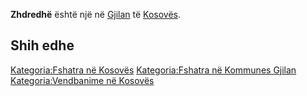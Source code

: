 {{Fshat në 
 | Emri                = Zhdredhë
 | EmriAlt                = 
 | NAME_SHORT_FORM=      
 | NAME_GENERIC=      
 | NAME_SORT_NAME_RO=      ZHDREDHE
 | FULL_NAME_RO = Zhdredhë
 | FULL_NAME_ND_RO=Zhdredhe
 | SORT_NAME_RG=ZHDREDHE
 | FULL_NAME_RG=Zhdredhë
 | FULL_NAME_ND_RG=Zhdredhe
 | SRP_NAME_SHORT_FORM=      
 | SRP_NAME_GENERIC=      
 | SRP_NAME_SORT_NAME_RO=      
 | SRP_FULL_NAME_RO = 
 | SRP_FULL_NAME_ND_RO=
 | SRP_SORT_NAME_RG=
 | SRP_FULL_NAME_RG=
 | SRP_FULL_NAME_ND_RG=
 | Emri (Rasa dhanore) = 
 | Figura              = 
 | Shteti              = Kosovo
 | Komuna              = Gjilan
 | Kodi postar         = 
 | Sipërfaqja          = 

 | Popullsia           = 

 | Regj. i popullsisë  = 
 | Dend. e popullsisë  = 
 | Faqja zyrtare       = 
 <!--- Koordinatat ----> 
 | Gjerësia            = 42.464722
 | Gjatësia            = 20.4325
 | Lartësia            = 
}}
'''Zhdredhë''' është një [[]] në [[Gjilan]] të [[Kosovës]].

<!-- == Gjeografia == -->
<!-- == Historia == -->
<!-- == Demografia == -->
== Shih edhe ==
{{Komuna Gjilan}}
{{Kosovo-Administrata-Cung}}

[[Kategoria:Fshatra në Kosovës]]
[[Kategoria:Fshatra në Kommunes Gjilan]]
[[Kategoria:Vendbanime në Kosovës]]